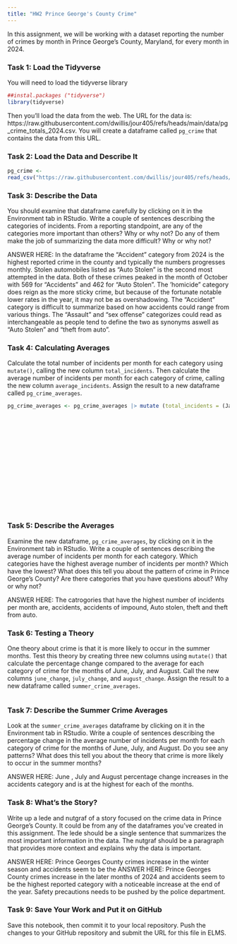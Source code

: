```yaml
---
title: "HW2 Prince George's County Crime"
---
```


In this assignment, we will be working with a dataset reporting the number of crimes by month in Prince George's County, Maryland, for every month in 2024. 

### Task 1: Load the Tidyverse

You will need to load the tidyverse library

```r
##instal.packages ("tidyverse")
library(tidyverse)

```

Then you'll load the data from the web. The URL for the data is: https://raw.githubusercontent.com/dwillis/jour405/refs/heads/main/data/pg_crime_totals_2024.csv. You will create a dataframe called `pg_crime` that contains the data from this URL.

### Task 2: Load the Data and Describe It

```r
pg_crime <-
read_csv("https://raw.githubusercontent.com/dwillis/jour405/refs/heads/main/data/pg_crime_totals_2024.csv")  
```
### Task 3: Describe the Data

You should examine that dataframe carefully by clicking on it in the Environment tab in RStudio. Write a couple of sentences describing the categories of incidents. From a reporting standpoint, are any of the categories more important than others? Why or why not? Do any of them make the job of summarizing the data more difficult? Why or why not?

ANSWER HERE: In the dataframe the "Accident" category from 2024 is the highest reported crime in the county and typically the numbers progresses monthly. Stolen automobiles listed as "Auto Stolen" is the second most attempted in the data. Both of these crimes peaked in the month of October with 569 for "Accidents" and 462 for "Auto Stolen". The 'homicide" category does reign as the more sticky crime, but because of the fortunate notable lower rates in the year, it may not be as overshadowing. The "Accident" category is difficult to summarize based on how accidents could range from various things. The "Assault" and "sex offense" categorizes could read as interchangeable as people tend to define the two as synonyms aswell as "Auto Stolen" and "theft from auto".

### Task 4: Calculating Averages

Calculate the total number of incidents per month for each category using `mutate()`, calling the new column `total_incidents`. Then calculate the average number of incidents per month for each category of crime, calling the new column `average_incidents`. Assign the result to a new dataframe called `pg_crime_averages`.

```r

pg_crime_averages <- pg_crime_averages |> mutate (total_incidents = (Jan + Feb + Mar + Apr + May + Jun + Jul + Aug + Sep + Oct + Nov + Dec average_incidents = total_incidents / 12
                                                   

                                                        

                                                        
                                                        
                                                        
                                                        
                                                    









```

### Task 5: Describe the Averages

Examine the new dataframe, `pg_crime_averages`, by clicking on it in the Environment tab in RStudio. Write a couple of sentences describing the average number of incidents per month for each category. Which categories have the highest average number of incidents per month? Which have the lowest? What does this tell you about the pattern of crime in Prince George's County? Are there categories that you have questions about? Why or why not?

ANSWER HERE: The catrogories that have the highest number of incidents per month are, accidents, accidents of impound, Auto stolen, theft and theft from auto.


### Task 6: Testing a Theory

One theory about crime is that it is more likely to occur in the summer months. Test this theory by creating three new columns using `mutate()` that calculate the percentage change compared to the average for each category of crime for the months of June, July, and August. Call the new columns `june_change`, `july_change`, and `august_change`. Assign the result to a new dataframe called `summer_crime_averages`.

```r


```

### Task 7: Describe the Summer Crime Averages

Look at the `summer_crime_averages` dataframe by clicking on it in the Environment tab in RStudio. Write a couple of sentences describing the percentage change in the average number of incidents per month for each category of crime for the months of June, July, and August. Do you see any patterns? What does this tell you about the theory that crime is more likely to occur in the summer months?

ANSWER HERE: June , July and August percentage change increases in the accidents category and is at the highest for each of the months. 

### Task 8: What's the Story?

Write up a lede and nutgraf of a story focused on the crime data in Prince George's County. It could be from any of the dataframes you've created in this assignment. The lede should be a single sentence that summarizes the most important information in the data. The nutgraf should be a paragraph that provides more context and explains why the data is important.

ANSWER HERE: Prince Georges County crimes increase in the winter season and accidents seem to be the 
ANSWER HERE: Prince Georges County crimes increase in the later months of 2024 and accidents seem to be the highest reported category with a noticeable increase at the end of the year. Safety precautions needs to be pushed by the police department. 

### Task 9: Save Your Work and Put it on GitHub

Save this notebook, then commit it to your local repository. Push the changes to your GitHub repository and submit the URL for this file in ELMS.
